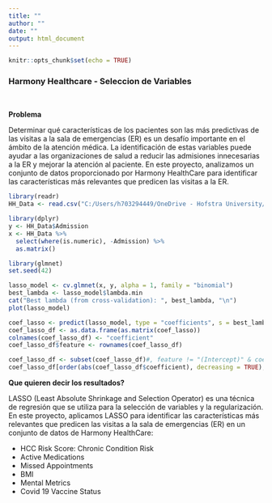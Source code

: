 ---
title: ""
author: ""
date: ""
output: html_document
---

```{r setup, include=FALSE}
knitr::opts_chunk$set(echo = TRUE)
```

### Harmony Healthcare - Seleccion de Variables

<br>

**Problema**

Determinar qué características de los pacientes son las más predictivas de las visitas a la sala de emergencias (ER) es un desafío importante en el ámbito de la atención médica. La identificación de estas variables puede ayudar a las organizaciones de salud a reducir las admisiones innecesarias a la ER y mejorar la atención al paciente. En este proyecto, analizamos un conjunto de datos proporcionado por Harmony HealthCare para identificar las características más relevantes que predicen las visitas a la ER.

```{r}
library(readr)
HH_Data <- read.csv("C:/Users/h703294449/OneDrive - Hofstra University/Hofstra/Service/EMALCA Honduras 2025/Curso de Aprendizaje Estadistico/HarmonyHealthcareData.csv", stringsAsFactors = FALSE)
```

```{r}
library(dplyr)
y <- HH_Data$Admission
x <- HH_Data %>%
  select(where(is.numeric), -Admission) %>%
  as.matrix()
```

```{r}
library(glmnet)
set.seed(42)

lasso_model <- cv.glmnet(x, y, alpha = 1, family = "binomial")
best_lambda <- lasso_model$lambda.min
cat("Best lambda (from cross-validation): ", best_lambda, "\n")
plot(lasso_model)
```

```{r}
coef_lasso <- predict(lasso_model, type = "coefficients", s = best_lambda)
coef_lasso_df <- as.data.frame(as.matrix(coef_lasso))
colnames(coef_lasso_df) <- "coefficient"
coef_lasso_df$feature <- rownames(coef_lasso_df)

coef_lasso_df <- subset(coef_lasso_df)#, feature != "(Intercept)" & coefficient != 0)
coef_lasso_df[order(abs(coef_lasso_df$coefficient), decreasing = TRUE), ][1:20, ]
```

**Que quieren decir los resultados?**

LASSO (Least Absolute Shrinkage and Selection Operator) es una técnica de regresión que se utiliza para la selección de variables y la regularización. En este proyecto, aplicamos LASSO para identificar las características más relevantes que predicen las visitas a la sala de emergencias (ER) en un conjunto de datos de Harmony HealthCare:

- HCC Risk Score: Chronic Condition Risk
- Active Medications
- Missed Appointments
- BMI
- Mental Metrics
- Covid 19 Vaccine Status